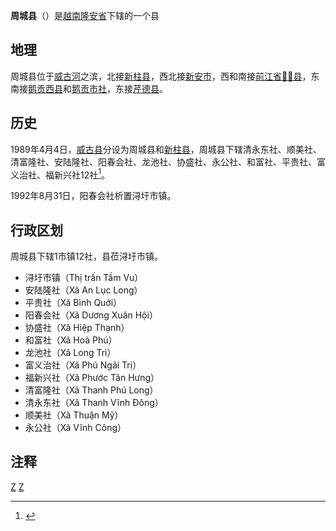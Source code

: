 {{Infobox Settlement
|name                   = 周城县
|settlement_type        = 县
|official_name          = 
|other_name             = 
|native_name            = {{lang|vi|Huyện Châu Thành}}
|nickname               = 
|motto                  = 
|image_skyline          = Picture 305.jpg
|imagesize              = 
|image_caption          = 
|image_flag             = 
|flag_size              = 
|image_seal             = 
|seal_size              = 
|image_shield           = 
|shield_size            = 
|image_blank_emblem     = 
|blank_emblem_size      = 
|image_map              = {{Infobox mapframe|frame-width=250|zoom=10}}
|mapsize                = 
|map_caption            = 
|image_map1             = 
|mapsize1               = 
|map_caption1           = 
|pushpin_map            = Vietnam
|pushpin_label_position = bottom
|pushpin_map_caption    = 
|pushpin_map1           = 
|pushpin_label_position1= 
|pushpin_map_caption1   = 
|subdivision_type       = 国家
|subdivision_name       = {{flag|Vietnam}}
|subdivision_type1      = [[越南行政区划|省]]
|subdivision_name1      = [[隆安省|隆安省]]
|subdivision_type2      = 行政区划
|subdivision_name2      = 1市镇12社
|subdivision_type3      = 
|subdivision_name3      = 
|seat_type              = 县莅
|seat                   = {{link-vi|浔圩市镇|Tầm Vu (thị trấn)}}
|government_type        = 
|leader_title           = 
|leader_name            = 
|leader_title1          = 
|leader_name1           = 
|established_title      = 
|established_date       = 
|area_magnitude         = 
|unit_pref              = 
|area_footnotes         = 
|area_total_km2         = 155.24
|area_land_km2          = 
|area_water_km2         = 
|area_water_percent     = 
|area_urban_km2         = 
|area_metro_km2         = 
|population_as_of       = 2019年
|population_footnotes   = 
|population_note        = 
|population_total       = 109812
|population_density_km2 = auto
|population_metro             = 
|population_density_metro_km2 = 
|population_urban             = 
|population_density_urban_km2 = 
|timezone               = [[越南标准时间|越南标准时间]]
|utc_offset             = +7
|elevation_footnotes    = 
|elevation_m            = 
|coor_type              = 
|coordinates            = 
|postal_code_type       = 
|postal_code            = 
|area_code              = 
|website                = [https://chauthanh.longan.gov.vn/Pages/Default.aspx 周城县电子信息门户网站]
|footnotes              = 
}}
'''周城县'''（{{vie|v=Huyện Châu Thành|hn=縣周城}}）是[[越南|越南]][[隆安省|隆安省]]下辖的一个县

==地理==
周城县位于[[威古河|威古河]]之滨，北接[[新柱县|新柱县]]，西北接[[新安市|新安市]]，西和南接[[前江省|前江省]][[𢄂𥺊县|𢄂𥺊县]]，东南接[[鹅贡西县|鹅贡西县]]和[[鹅贡市社|鹅贡市社]]，东接[[芹德县|芹德县]]。

==历史==
1989年4月4日，[[威古县|威古县]]分设为周城县和[[新柱县|新柱县]]，周城县下辖清永东社、顺美社、清富隆社、安陆隆社、阳春会社、龙池社、协盛社、永公社、和富社、平贵社、富义治社、福新兴社12社<ref>{{Cite web |url=https://thuvienphapluat.vn/van-ban/Bo-may-hanh-chinh/Quyet-dinh-36-HDBT-phan-vach-dia-gioi-hanh-chinh-huyen-Vam-Co-thuoc-tinh-Long-An/37741/noi-dung.aspx |title=Quyết định 36-HĐBT năm 1989 về việc phân vạch địa giới hành chính huyện Vàm Cỏ thuộc tỉnh Long An do Hội đồng Bộ trưởng ban hành |accessdate=2020-04-20 |archive-date=2020-12-18 |archive-url=https://web.archive.org/web/20201218022518/https://thuvienphapluat.vn/van-ban/Bo-may-hanh-chinh/Quyet-dinh-36-HDBT-phan-vach-dia-gioi-hanh-chinh-huyen-Vam-Co-thuoc-tinh-Long-An/37741/noi-dung.aspx |dead-url=no }}</ref>。

1992年8月31日，阳春会社析置浔圩市镇。

==行政区划==
周城县下辖1市镇12社，县莅浔圩市镇。
*浔圩市镇（Thị trấn Tầm Vu）
*安陆隆社（Xã An Lục Long）
*平贵社（Xã Bình Quới）
*阳春会社（Xã Dương Xuân Hội）
*协盛社（Xã Hiệp Thạnh）
*和富社（Xã Hoà Phú）
*龙池社（Xã Long Trì）
*富义治社（Xã Phú Ngãi Trị）
*福新兴社（Xã Phước Tân Hưng）
*清富隆社（Xã Thanh Phú Long）
*清永东社（Xã Thanh Vĩnh Đông）
*顺美社（Xã Thuận Mỹ）
*永公社（Xã Vĩnh Công）

==注释==
{{reflist}}
{{隆安省行政区划}}
{{越南九龙江三角洲之县市镇区域划分}}

[[Category:越南县份|Z]]
[[Category:隆安省|Z]]